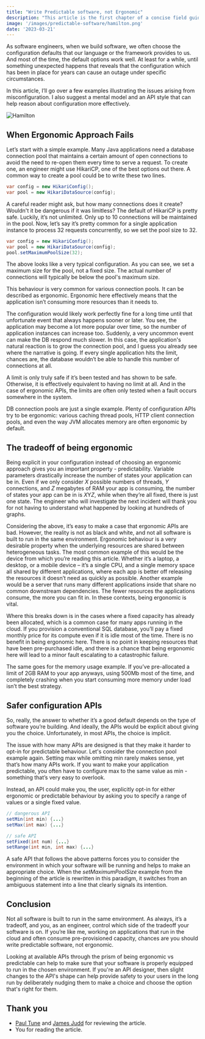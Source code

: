 ```yaml
---
title: "Write Predictable software, not Ergonomic"
description: "This article is the first chapter of a concise field guide for running and supporting JVM applications, focusing on memory. The guide focuses on the most practical aspects of dealing with JVM applications, primarily server-side ones."
image: '/images/predictable-software/hamilton.png'
date: '2023-03-21'
---
```



As software engineers, when we build software, we often choose the configuration defaults that our language or the framework provides to us. And most of the time, the default options work well. At least for a while, until something unexpected happens that reveals that the configuration which has been in place for years can cause an outage under specific circumstances.

In this article, I’ll go over a few examples illustrating the issues arising from misconfiguration. I also suggest a mental model and an API style that can help reason about configuration more effectively.

![Hamilton](/images/predictable-software/hamilton.png)

<Quote
    quote="I'd rather be divisive than indecisive. Drop the niceties."
    attribution="Lin Manuel Miranda, Alexander Hamilton"
/>

## When Ergonomic Approach Fails

Let’s start with a simple example. Many Java applications need a database connection pool that maintains a certain amount of open connections to avoid the need to re-open them every time to serve a request. To create one, an engineer might use HikariCP, one of the best options out there. A common way to create a pool could be to write these two lines.

```java
var config = new HikariConfig();
var pool = new HikariDataSource(config);
```

A careful reader might ask, but how many connections does it create? Wouldn't it be dangerous if it was limitless? The default of HikariCP is pretty safe. Luckily, it’s not unlimited. Only up to 10 connections will be maintained in the pool. Now, let’s say it’s pretty common for a single application instance to process 32 requests concurrently, so we set the pool size to 32.

```java
var config = new HikariConfig();
var pool = new HikariDataSource(config);
pool.setMaximumPoolSize(32);
```

The above looks like a very typical configuration. As you can see, we set a maximum size for the pool, not a fixed size. The actual number of connections will typically be below the pool's maximum size.

This behaviour is very common for various connection pools. It can be described as ergonomic. Ergonomic here effectively means that the application isn’t consuming more resources than it needs to.

The configuration would likely work perfectly fine for a long time until that unfortunate event that always happens sooner or later. You see, the application may become a lot more popular over time, so the number of application instances can increase too. Suddenly, a very uncommon event can make the DB respond much slower. In this case, the application's natural reaction is to grow the connection pool, and I guess you already see where the narrative is going. If every single application hits the limit, chances are, the database wouldn’t be able to handle this number of connections at all.

A limit is only truly safe if it’s been tested and has shown to be safe. Otherwise, it is effectively equivalent to having no limit at all. And in the case of ergonomic APIs, the limits are often only tested when a fault occurs somewhere in the system.

DB connection pools are just a single example. Plenty of configuration APIs try to be ergonomic: various caching thread pools, HTTP client connection pools, and even the way JVM allocates memory are often ergonomic by default.

## The tradeoff of being ergonomic

Being explicit in your configuration instead of choosing an ergonomic approach gives you an important property - predictability. Variable parameters drastically increase the number of states your application can be in. Even if we only consider *X* possible numbers of threads, *Y* connections, and *Z* megabytes of RAM your app is consuming, the number of states your app can be in is *X*Y*Z*, while when they’re all fixed, there is just one state. The engineer who will investigate the next incident will thank you for not having to understand what happened by looking at hundreds of graphs.

Considering the above, it’s easy to make a case that ergonomic APIs are bad. However, the reality is not as black and white, and not all software is built to run in the same environment. Ergonomic behaviour is a very desirable property when the underlying resources are shared between heterogeneous tasks. The most common example of this would be the device from which you’re reading this article. Whether it’s a laptop, a desktop, or a mobile device – it’s a single CPU, and a single memory space all shared by different applications, where each app is better off releasing the resources it doesn’t need as quickly as possible. Another example would be a server that runs many different applications inside that share no common downstream dependencies. The fewer resources the applications consume, the more you can fit in. In these contexts, being ergonomic is vital.

Where this breaks down is in the cases where a fixed capacity has already been allocated, which is a common case for many apps running in the cloud. If you provision a conventional SQL database, you’ll pay a fixed monthly price for its compute even if it is idle most of the time. There is no benefit in being ergonomic here. There is no point in keeping resources that have been pre-purchased idle, and there is a chance that being ergonomic here will lead to a minor fault escalating to a catastrophic failure.

The same goes for the memory usage example. If you’ve pre-allocated a limit of 2GB RAM to your app anyways, using 500Mb most of the time, and completely crashing when you start consuming more memory under load isn’t the best strategy.

## Safer configuration APIs

So, really, the answer to whether it’s a good default depends on the type of software you’re building. And ideally, the APIs would be explicit about giving you the choice. Unfortunately, in most APIs, the choice is implicit.

The issue with how many APIs are designed is that they make it harder to opt-in for predictable behaviour. Let's consider the connection pool example again. Setting max while omitting min rarely makes sense, yet that’s how many APIs work. If you want to make your application predictable, you often have to configure max to the same value as min - something that’s very easy to overlook.

Instead, an API could make you, the user, explicitly opt-in for either ergonomic or predictable behaviour by asking you to specify a range of values or a single fixed value.

```java
// dangerous API
setMin(int min) {...}
setMax(int max) {...}

// safe API
setFixed(int num) {...}
setRange(int min, int max) {...}
```

A safe API that follows the above patterns forces you to consider the environment in which your software will be running and helps to make an appropriate choice. When the *setMaximumPoolSize* example from the beginning of the article is rewritten in this paradigm, it switches from an ambiguous statement into a line that clearly signals its intention.

## Conclusion

Not all software is built to run in the same environment. As always, it’s a tradeoff, and you, as an engineer, control which side of the tradeoff your software is on. If you’re like me, working on applications that run in the cloud and often consume pre-provisioned capacity, chances are you should write predictable software, not ergonomic.

Looking at available APIs through the prism of being ergonomic vs predictable can help to make sure that your software is properly equipped to run in the chosen environment. If you're an API designer, then slight changes to the API's shape can help provide safety to your users in the long run by deliberately nudging them to make a choice and choose the option that's right for them.

## Thank you

- [Paul Tune](https://twitter.com/ptuls) and [James Judd](https://twitter.com/Juddling) for reviewing the article.
- You for reading the article.